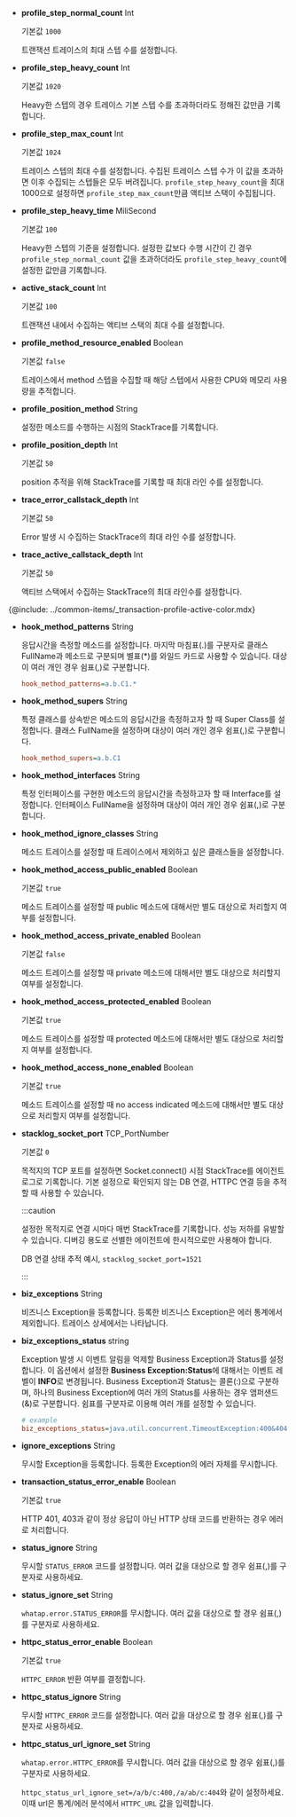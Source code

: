 * **profile_step_normal_count** <span class='type'>Int</span>

  기본값 `1000`

  트랜잭션 트레이스의 최대 스텝 수를 설정합니다.

* **profile_step_heavy_count** <span class='type'>Int</span>

  기본값 `1020`

  Heavy한 스텝의 경우 트레이스 기본 스텝 수를 초과하더라도 정해진 값만큼 기록합니다.

* **profile_step_max_count** <span class='type'>Int</span>

  기본값 `1024`

  트레이스 스텝의 최대 수를 설정합니다. 수집된 트레이스 스텝 수가 이 값을 초과하면 이후 수집되는 스텝들은 모두 버려집니다. `profile_step_heavy_count`을 최대 1000으로 설정하면 `profile_step_max_count`만큼 액티브 스택이 수집됩니다.

* **profile_step_heavy_time** <span class='type'>MiliSecond</span>

  기본값 `100`

  Heavy한 스텝의 기준을 설정합니다. 설정한 값보다 수행 시간이 긴 경우 `profile_step_normal_count` 값을 초과하더라도 `profile_step_heavy_count`에 설정한 값만큼 기록합니다.

* **active_stack_count** <span class='type'>Int</span>

  기본값 `100`

  트랜잭션 내에서 수집하는 액티브 스택의 최대 수를 설정합니다.

* **profile_method_resource_enabled** <span class='type'>Boolean</span>

  기본값 `false`

  트레이스에서 method 스텝을 수집할 때 해당 스텝에서 사용한 CPU와 메모리 사용량을 추적합니다.

* **profile_position_method** <span class='type'>String</span>

  설정한 메소드를 수행하는 시점의 StackTrace를 기록합니다.

* **profile_position_depth** <span class='type'>Int</span>

  기본값 `50`

  position 추적을 위해 StackTrace를 기록할 때 최대 라인 수를 설정합니다.

* **trace_error_callstack_depth** <span class='type'>Int</span>

  기본값 `50`

  Error 발생 시 수집하는 StackTrace의 최대 라인 수를 설정합니다.

* **trace_active_callstack_depth** <span class='type'>Int</span>

  기본값 `50`

  액티브 스택에서 수집하는 StackTrace의 최대 라인수를 설정합니다.

{@include: ../common-items/_transaction-profile-active-color.mdx}

* **hook_method_patterns** <span class='type'>String</span>

  응답시간을 측정할 메소드를 설정합니다. 마지막 마침표(.)를 구분자로 클래스 FullName과 메소드로 구분되며 별표(*)를 와일드 카드로 사용할 수 있습니다. 대상이 여러 개인 경우 쉼표(,)로 구분합니다.

  ```ini title='whatap.conf'
  hook_method_patterns=a.b.C1.*
  ```

* **hook_method_supers** <span class='type'>String</span>

  특정 클래스를 상속받은 메소드의 응답시간을 측정하고자 할 때 Super Class를 설정합니다. 클래스 FullName을 설정하며 대상이 여러 개인 경우 쉼표(,)로 구분합니다.

  ```ini title='whatap.conf'
  hook_method_supers=a.b.C1
  ```

* **hook_method_interfaces** <span class='type'>String</span>

  특정 인터페이스를 구현한 메소드의 응답시간을 측정하고자 할 때 Interface를 설정합니다. 인터페이스 FullName을 설정하며 대상이 여러 개인 경우 쉼표(,)로 구분합니다.

* **hook_method_ignore_classes** <span class='type'>String</span>

  메소드 트레이스를 설정할 때 트레이스에서 제외하고 싶은 클래스들을 설정합니다.

* **hook_method_access_public_enabled** <span class='type'>Boolean</span>

  기본값 `true`

  메소드 트레이스를 설정할 때 public 메소드에 대해서만 별도 대상으로 처리할지 여부를 설정합니다.

* **hook_method_access_private_enabled** <span class='type'>Boolean</span>

  기본값 `false`

  메소드 트레이스를 설정할 때 private 메소드에 대해서만 별도 대상으로 처리할지 여부를 설정합니다.

* **hook_method_access_protected_enabled** <span class='type'>Boolean</span>

  기본값 `true`

  메소드 트레이스를 설정할 때 protected 메소드에 대해서만 별도 대상으로 처리할지 여부를 설정합니다.

* **hook_method_access_none_enabled** <span class='type'>Boolean</span>

  기본값 `true`
  
  메소드 트레이스를 설정할 때 no access indicated 메소드에 대해서만 별도 대상으로 처리할지 여부를 설정합니다.

* **stacklog_socket_port** <span class='type'>TCP_PortNumber</span>

  기본값 `0`

  목적지의 TCP 포트를 설정하면 Socket.connect() 시점 StackTrace를 에이전트 로그로 기록합니다. 기본 설정으로 확인되지 않는 DB 연결, HTTPC 연결 등을 추적할 때 사용할 수 있습니다.

  :::caution

  설정한 목적지로 연결 시마다 매번 StackTrace를 기록합니다. 성능 저하를 유발할 수 있습니다. 디버깅 용도로 선별한 에이전트에 한시적으로만 사용해야 합니다.
  
  DB 연결 상태 추적 예시, `stacklog_socket_port=1521`
  
  :::

* **biz_exceptions** <span class='type'>String</span>

  비즈니스 Exception을 등록합니다. 등록한 비즈니스 Exception은 에러 통계에서 제외합니다. 트레이스 상세에서는 나타납니다.

* **biz_exceptions_status** <span class='type'>string</span>

  Exception 발생 시 이벤트 알림을 억제할 Business Exception과 Status를 설정합니다. 이 옵션에서 설정한 **Business Exception\:Status**에 대해서는 이벤트 레벨이 **INFO**로 변경됩니다. Business Exception과 Status는 콜론(:)으로 구분하며, 하나의 Business Exception에 여러 개의 Status를 사용하는 경우 앰퍼샌드(&)로 구분합니다. 쉼표를 구분자로 이용해 여러 개를 설정할 수 있습니다.

  ```ini title='whatap.conf'
  # example
  biz_exceptions_status=java.util.concurrent.TimeoutException:400&404&408,java.lang.Exception:200
  ```

* **ignore_exceptions** <span class='type'>String</span>

  무시할 Exception을 등록합니다. 등록한 Exception의 에러 자체를 무시합니다.

* **transaction_status_error_enable** <span class='type'>Boolean</span>

  기본값 `true`

  HTTP 401, 403과 같이 정상 응답이 아닌 HTTP 상태 코드를 반환하는 경우 에러로 처리합니다.

* **status_ignore** <span class='type'>String</span>

  무시할 `STATUS_ERROR` 코드를 설정합니다. 여러 값을 대상으로 할 경우 쉼표(,)를 구분자로 사용하세요.

* **status_ignore_set** <span class='type'>String</span>

  `whatap.error.STATUS_ERROR`를 무시합니다. 여러 값을 대상으로 할 경우 쉼표(,)를 구분자로 사용하세요.

* **httpc_status_error_enable** <span class='type'>Boolean</span>

  기본값 `true`

  `HTTPC_ERROR` 반환 여부를 결정합니다.

* **httpc_status_ignore** <span class='type'>String</span>

  무시할 `HTTPC_ERROR` 코드를 설정합니다. 여러 값을 대상으로 할 경우 쉼표(,)를 구분자로 사용하세요.

* **httpc_status_url_ignore_set** <span class='type'>String</span>

  `whatap.error.HTTPC_ERROR`를 무시합니다. 여러 값을 대상으로 할 경우 쉼표(,)를 구분자로 사용하세요.

  `httpc_status_url_ignore_set=/a/b/c:400,/a/ab/c:404`와 같이 설정하세요. 이때 url은 통계/에러 분석에서 `HTTPC_URL` 값을 입력합니다.

